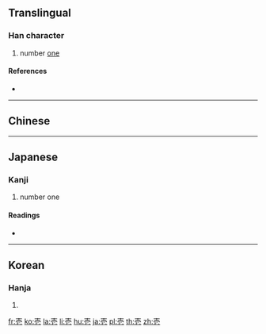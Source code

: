 {{also|壹}}
==Translingual==

===Han character===
{{Han char|rn=33|rad=士|as=04|sn=7|four=|canj=GBP|ids=⿳士冖匕}}

# number [[one]]

====References====
* {{Han ref|kx=0243.041|dkj=05647|dj=0483.080|hdz=10428.021|uh=58F1|ud=22769}}

----

==Chinese==
{{zh-see|壹|v}}

----

==Japanese==

===Kanji===
{{ja-kanji|grade=c|rs=士04|style=s|kyu=壹}}

# number one

====Readings====
* {{ja-readings|on=[[いち]] (ichi), [[いつ]] (itsu)|kun=[[ひとつ]] (hitotsu)}}

----

==Korean==

===Hanja===
{{ko-hanja|hangeul=일|rv=il|mr=il}}

# {{defn|lang=ko|sort=士04}}

[[fr:壱]]
[[ko:壱]]
[[la:壱]]
[[li:壱]]
[[hu:壱]]
[[ja:壱]]
[[pl:壱]]
[[th:壱]]
[[zh:壱]]